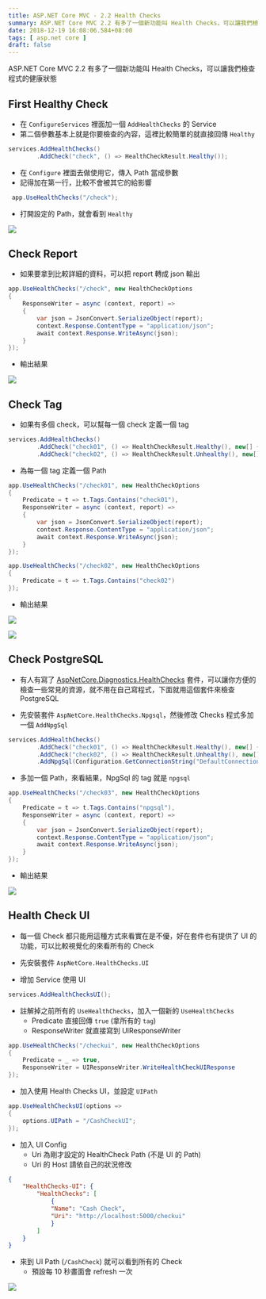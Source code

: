 ```yaml
---
title: ASP.NET Core MVC - 2.2 Health Checks
summary: ASP.NET Core MVC 2.2 有多了一個新功能叫 Health Checks，可以讓我們檢查程式的健康狀態
date: 2018-12-19 16:08:06.584+08:00
tags: [ asp.net core ]
draft: false
---
```


ASP.NET Core MVC 2.2 有多了一個新功能叫 Health Checks，可以讓我們檢查程式的健康狀態

## First Healthy Check

- 在 `ConfigureServices` 裡面加一個 `AddHealthChecks` 的 Service
- 第二個參數基本上就是你要檢查的內容，這裡比較簡單的就直接回傳 `Healthy`

```csharp
services.AddHealthChecks()
		.AddCheck("check", () => HealthCheckResult.Healthy());
```

- 在 `Configure` 裡面去做使用它，傳入 Path 當成參數
- 記得加在第一行，比較不會被其它的給影響

```csharp
 app.UseHealthChecks("/check");
```

- 打開設定的 Path，就會看到 `Healthy`

![](/static/images/404.webp)

## Check Report

- 如果要拿到比較詳細的資料，可以把 report 轉成 json 輸出

```csharp
app.UseHealthChecks("/check", new HealthCheckOptions
{
	ResponseWriter = async (context, report) =>
	{
		var json = JsonConvert.SerializeObject(report);
		context.Response.ContentType = "application/json";
		await context.Response.WriteAsync(json);
	}
});
```

- 輸出結果

![](/static/images/404.webp)


## Check Tag

- 如果有多個 check，可以幫每一個 check 定義一個 tag

```csharp
services.AddHealthChecks()
		.AddCheck("check01", () => HealthCheckResult.Healthy(), new[] { "check01" })
		.AddCheck("check02", () => HealthCheckResult.Unhealthy(), new[] { "check02" });
```

- 為每一個 tag 定義一個 Path

```csharp
app.UseHealthChecks("/check01", new HealthCheckOptions
{
    Predicate = t => t.Tags.Contains("check01"),
    ResponseWriter = async (context, report) =>
    {
        var json = JsonConvert.SerializeObject(report);
        context.Response.ContentType = "application/json";
        await context.Response.WriteAsync(json);
    }
});

app.UseHealthChecks("/check02", new HealthCheckOptions
{
    Predicate = t => t.Tags.Contains("check02")
});
```

- 輸出結果

![](/static/images/404.webp)

![](/static/images/404.webp)

## Check PostgreSQL

- 有人有寫了 [AspNetCore.Diagnostics.HealthChecks](https://github.com/Xabaril/AspNetCore.Diagnostics.HealthChecks) 套件，可以讓你方便的檢查一些常見的資源，就不用在自己寫程式，下面就用這個套件來檢查 PostgreSQL

- 先安裝套件 `AspNetCore.HealthChecks.Npgsql`，然後修改 Checks 程式多加一個 `AddNpgSql`

```csharp
services.AddHealthChecks()
		.AddCheck("check01", () => HealthCheckResult.Healthy(), new[] { "check01" })
		.AddCheck("check02", () => HealthCheckResult.Unhealthy(), new[] { "check02" });
		.AddNpgSql(Configuration.GetConnectionString("DefaultConnection"));
```

- 多加一個 Path，來看結果，NpgSql 的 tag 就是 `npgsql`

```csharp
app.UseHealthChecks("/check03", new HealthCheckOptions
{
    Predicate = t => t.Tags.Contains("npgsql"),
    ResponseWriter = async (context, report) =>
    {
        var json = JsonConvert.SerializeObject(report);
        context.Response.ContentType = "application/json";
        await context.Response.WriteAsync(json);
    }
});
```

- 輸出結果

![](/static/images/404.webp)


## Health Check UI

- 每一個 Check 都只能用這種方式來看實在是不優，好在套件也有提供了 UI 的功能，可以比較視覺化的來看所有的 Check

- 先安裝套件 `AspNetCore.HealthChecks.UI`

- 增加 Service 使用 UI

```csharp
services.AddHealthChecksUI();
```

- 註解掉之前所有的 `UseHealthChecks`，加入一個新的 `UseHealthChecks`
	- Predicate 直接回傳 `true` (拿所有的 `tag`)
	- ResponseWriter 就直接寫到 UIResponseWriter

```csharp
app.UseHealthChecks("/checkui", new HealthCheckOptions
{
    Predicate = _ => true,
    ResponseWriter = UIResponseWriter.WriteHealthCheckUIResponse
});
```

- 加入使用 Health Checks UI，並設定 `UIPath`

```csharp
app.UseHealthChecksUI(options =>
{
    options.UIPath = "/CashCheckUI";
});
```

- 加入 UI Config
	- Uri 為剛才設定的 HealthCheck Path (不是 UI 的 Path)
	- Uri 的 Host 請依自己的狀況修改

```json
{
    "HealthChecks-UI": {
        "HealthChecks": [
            {
            "Name": "Cash Check",
            "Uri": "http://localhost:5000/checkui"
            }
        ]
    }
}
```

- 來到 UI Path (`/CashCheck`) 就可以看到所有的 Check
	- 預設每 10 秒畫面會 refresh 一次

![](/static/images/404.webp)